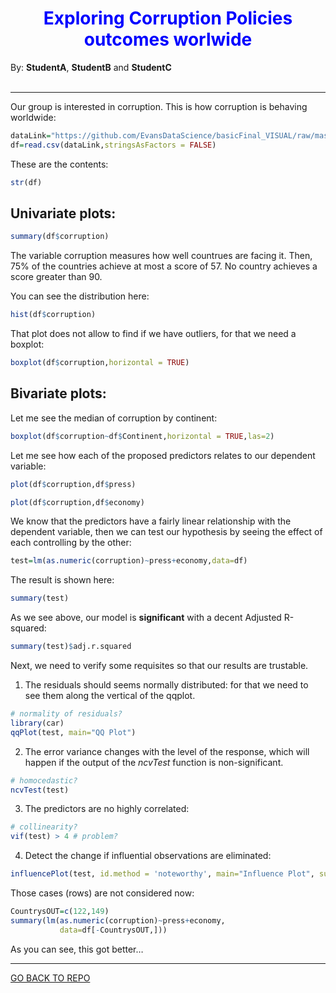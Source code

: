 <h1 align="center" style="color:blue">Exploring Corruption Policies outcomes worlwide</h1>

By: **StudentA**, **StudentB** and **StudentC**
<br>
<br>

______

Our group is interested in corruption. This is how corruption is behaving worldwide:

```r
dataLink="https://github.com/EvansDataScience/basicFinal_VISUAL/raw/master/dataProject.csv"
df=read.csv(dataLink,stringsAsFactors = FALSE)
```

These are the contents:

```r
str(df)
```

## Univariate plots:

```r
summary(df$corruption)
```

The variable corruption measures how well countrues are facing it. Then, 75% of the countries achieve at most a score of 57. No country achieves a score greater than 90.

You can see the distribution here:

```r
hist(df$corruption)
```

That plot does not allow to find if we have outliers, for that we need a boxplot:

```r
boxplot(df$corruption,horizontal = TRUE)
```


## Bivariate plots:

Let me see the median of corruption by continent:

```r
boxplot(df$corruption~df$Continent,horizontal = TRUE,las=2)
```


Let me see how each of the proposed predictors  relates to our dependent variable:

```r
plot(df$corruption,df$press)
```

```r
plot(df$corruption,df$economy)
```

We know that the predictors have a fairly linear relationship with the dependent variable, then we can test our hypothesis by seeing the effect of each controlling by the other: 

```r
test=lm(as.numeric(corruption)~press+economy,data=df)
```

The result is shown here:
```r
summary(test)
```

As we see above, our model is **significant** with a decent Adjusted R-squared:
```r
summary(test)$adj.r.squared
```

Next, we need to verify some requisites so that our results are trustable.

1. The residuals should seems normally distributed: for that we need to see them along the vertical of the qqplot.

```r
# normality of residuals?
library(car)
qqPlot(test, main="QQ Plot")
```

2. The error variance changes with the level of the response, which will happen if the output of the _ncvTest_ function is non-significant.

```r
# homocedastic?
ncvTest(test)
```

3. The predictors are no highly correlated:

```r
# collinearity?
vif(test) > 4 # problem?
```

4. Detect the change if influential observations are eliminated:
```r
influencePlot(test, id.method = 'noteworthy', main="Influence Plot", sub="Circle size is proportial to Cook's Distance" )
```

Those cases (rows) are not considered now:

```r
CountrysOUT=c(122,149)
summary(lm(as.numeric(corruption)~press+economy,
           data=df[-CountrysOUT,]))
```

As you can see, this got better...


______

[GO BACK TO REPO](https://github.com/EvansDataScience/basicFinal_CompThink)